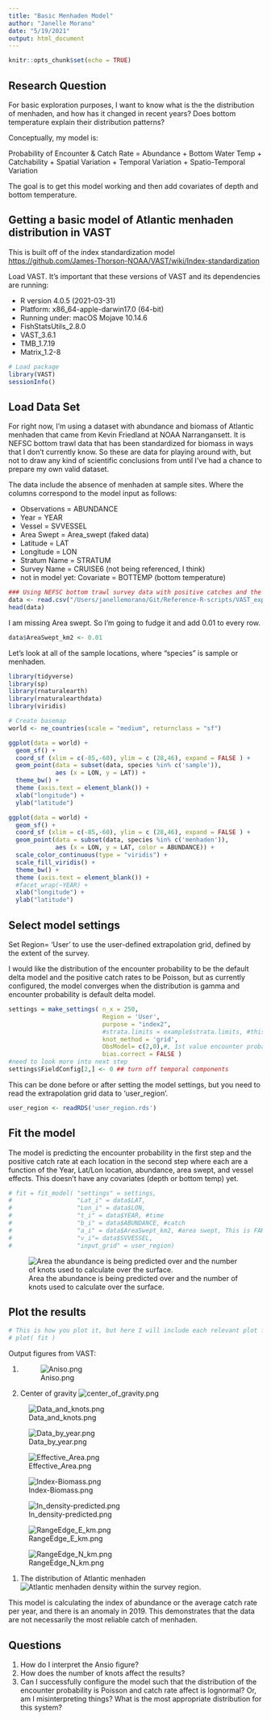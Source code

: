 ```yaml
---
title: "Basic Menhaden Model"
author: "Janelle Morano"
date: "5/19/2021"
output: html_document
---
```


```r
knitr::opts_chunk$set(echo = TRUE)
```

## Research Question
For basic exploration purposes, I want to know what is the the distribution of menhaden, and how has it changed in recent years?
Does bottom temperature explain their distribution patterns?

Conceptually, my model is:

Probability of Encounter & Catch Rate = Abundance + Bottom Water Temp + Catchability + Spatial Variation + Temporal Variation + Spatio-Temporal Variation

The goal is to get this model working and then add covariates of depth and bottom temperature.

## Getting a basic model of Atlantic menhaden distribution in VAST

This is built off of the index standardization model <https://github.com/James-Thorson-NOAA/VAST/wiki/Index-standardization>

Load VAST. It's important that these versions of VAST and its dependencies are running:

* R version 4.0.5 (2021-03-31)
* Platform: x86_64-apple-darwin17.0 (64-bit)
* Running under: macOS Mojave 10.14.6
* FishStatsUtils_2.8.0 
* VAST_3.6.1           
* TMB_1.7.19 
* Matrix_1.2-8

```r
# Load package
library(VAST)
sessionInfo()
```

## Load Data Set

For right now, I'm using a dataset with abundance and biomass of Atlantic menhaden that came from Kevin Friedland at NOAA Narrangansett. It is NEFSC bottom trawl data that has been standardized for biomass in ways that I don't currently know. So these are data for playing around with, but not to draw any kind of scientific conclusions from until I've had a chance to prepare my own valid dataset. 

The data include the absence of menhaden at sample sites. Where the columns correspond to the model input as follows:

* Observations = ABUNDANCE
* Year = YEAR
* Vessel = SVVESSEL
* Area Swept = Area_swept (faked data)
* Latitude = LAT
* Longitude = LON
* Stratum Name = STRATUM 
* Survey Name = CRUISE6 (not being referenced, I think)
* not in model yet: Covariate = BOTTEMP (bottom temperature)


```r
### Using NEFSC bottom trawl survey data with positive catches and the absences at all survey locations
data <- read.csv("/Users/janellemorano/Git/Reference-R-scripts/VAST_exploration/survdat.menhaden.csv", header = TRUE)
head(data)
```

I am missing Area swept. So I'm going to fudge it and add 0.01 to every row.
```r
data$AreaSwept_km2 <- 0.01
```

Let's look at all of the sample locations, where "species" is sample or menhaden.

```r
library(tidyverse)
library(sp)
library(rnaturalearth)
library(rnaturalearthdata)
library(viridis)

# Create basemap
world <- ne_countries(scale = "medium", returnclass = "sf")  

ggplot(data = world) +
  geom_sf() +
  coord_sf (xlim = c(-85,-60), ylim = c (28,46), expand = FALSE ) +
  geom_point(data = subset(data, species %in% c('sample')),
             aes (x = LON, y = LAT)) + 
  theme_bw() +
  theme (axis.text = element_blank()) +
  xlab("longitude") + 
  ylab("latitude")

```

```r
ggplot(data = world) +
  geom_sf() +
  coord_sf (xlim = c(-85,-60), ylim = c (28,46), expand = FALSE ) +
  geom_point(data = subset(data, species %in% c('menhaden')),
             aes (x = LON, y = LAT, color = ABUNDANCE)) + 
  scale_color_continuous(type = "viridis") +
  scale_fill_viridis() +
  theme_bw() +
  theme (axis.text = element_blank()) +
  #facet_wrap(~YEAR) +
  xlab("longitude") + 
  ylab("latitude")

```

## Select model settings

Set Region= 'User' to use the user-defined extrapolation grid, defined by the extent of the survey.

I would like the distribution of the encounter probability to be the default delta model and the positive catch rates to be Poisson, but as currently configured, the model converges when the distribution is gamma and encounter probability is default delta model.
```r
settings = make_settings( n_x = 250, 
                          Region = 'User', 
                          purpose = "index2", 
                          #strata.limits = example$strata.limits, #this was in the simple model example but not sure how it would interface here with a user-defined grid
                          knot_method = 'grid',
                          ObsModel= c(2,0),#, 1st value encounter probabilities = Poisson (7), gamma (2) lognormal (1), 2nd value catch rate= 0 default conventional delta model (the order is incorrect on the VAST input Google doc, OR IS IT???)),
                          bias.correct = FALSE )
#need to look more into next step
settings$FieldConfig[2,] <- 0 ## turn off temporal components
```

This can be done before or after setting the model settings, but you need to read the extrapolation grid data to 'user_region'.
```r
user_region <- readRDS('user_region.rds')
```

## Fit the model
The model is predicting the encounter probability in the first step and the positive catch rate at each location in the second step where each are a function of the Year, Lat/Lon location, abundance, area swept, and vessel effects. This doesn't have any covariates (depth or bottom temp) yet.
```r
# fit = fit_model( "settings" = settings,
#                  "Lat_i" = data$LAT,
#                  "Lon_i" = data$LON,
#                  "t_i" = data$YEAR, #time
#                  "b_i" = data$ABUNDANCE, #catch
#                  "a_i" = data$AreaSwept_km2, #area swept, This is FAKED and NOT REAL
#                  "v_i"= data$SVVESSEL,
#                  "input_grid" = user_region)

```
![Area the abundance is being predicted over and the number of knots used to calculate over the surface.](/Users/janellemorano/Git/Reference-R-scripts/VAST_exploration/_currentrun/Data_and_knots.png)

## Plot the results

```r
# This is how you plot it, but here I will include each relevant plot from a run outside this Markdown
# plot( fit )
```
Output figures from VAST:

1. 
![Aniso.png](/Users/janellemorano/Git/Reference-R-scripts/VAST_exploration/_currentrun/Aniso.png)

1. Center of gravity
![center_of_gravity.png](/Users/janellemorano/Git/Reference-R-scripts/VAST_exploration/_currentrun/center_of_gravity.png)

![Data_and_knots.png](/Users/janellemorano/Git/Reference-R-scripts/VAST_exploration/_currentrun/Data_and_knots.png)

![Data_by_year.png](/Users/janellemorano/Git/Reference-R-scripts/VAST_exploration/_currentrun/Data_by_year.png)

![Effective_Area.png](/Users/janellemorano/Git/Reference-R-scripts/VAST_exploration/_currentrun/Effective_Area.png)

![Index-Biomass.png](/Users/janellemorano/Git/Reference-R-scripts/VAST_exploration/_currentrun/Index-Biomass.png)

![In_density-predicted.png](/Users/janellemorano/Git/Reference-R-scripts/VAST_exploration/_currentrun/ln_density-predicted.png)

![RangeEdge_E_km.png](/Users/janellemorano/Git/Reference-R-scripts/VAST_exploration/_currentrun/RangeEdge_E_km.png)

![RangeEdge_N_km.png](/Users/janellemorano/Git/Reference-R-scripts/VAST_exploration/_currentrun/RangeEdge_N_km.png)


1. The distribution of Atlantic menhaden
![Atlantic menhaden density within the survey region.](/Users/janellemorano/Git/Reference-R-scripts/VAST_exploration/_currentrun/ln_density-predicted.png)

This model is calculating the index of abundance or the average catch rate per year, and there is an anomaly in 2019. This demonstrates that the data are not necessarily the most reliable catch of menhaden.


## Questions
1. How do I interpret the Ansio figure?
1. How does the number of knots affect the results?
1. Can I successfully configure the model such that the distribution of the encounter probability is Poisson and catch rate affect is lognormal? Or, am I misinterpreting things? What is the most appropriate distribution for this system? 


